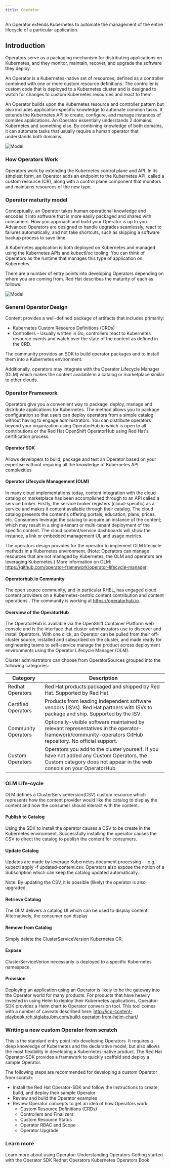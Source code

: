 ```yaml
---
title: Operator
---
```



<PageDescription>

An Operator extends Kubernetes to automate the management of the entire lifecycle of a particular application. 
</PageDescription>

## Introduction
Operators serve as a packaging mechanism for distributing applications on Kubernetes, and they monitor, maintain, recover, and upgrade the software they deploy.

An Operator is a Kubernetes-native set of resources, defined as a controller combined with one or more custom resource definitions. The controller is custom code that is deployed to a Kubernetes cluster and is designed to watch for changes to custom Kubernetes resources and react to them. 

An Operator builds upon the Kubernetes resource and controller pattern but also includes application-specific knowledge to automate common tasks.  It extends the Kubernetes API to create, configure, and manage instances of complex applications. An Operator essentially understands 2 domains: Kubernetes and something else. By combining knowledge of both domains, it can automate tasks that usually require a human operator that understands both domains.

 ![Model](images/OperatorArch.png)

### How Operators Work

Operators work by extending the Kubernetes control plane and API. In its simplest form, an Operator adds an endpoint to the Kubernetes API, called a custom resource (CR), along with a control plane component that monitors and maintains resources of the new type. 

###  Operator maturity model
Conceptually, an Operator takes human operational knowledge and encodes it into software that is more easily packaged and shared with consumers. How you approach and build your Operator is up to you. Advanced Operators are designed to handle upgrades seamlessly, react to failures automatically, and not take shortcuts, such as skipping a software backup process to save time.

A Kubernetes application is both deployed on Kubernetes and managed using the Kubernetes APIs and kubectl/oc tooling. You can think of Operators as the runtime that manages this type of application on Kubernetes.

There are a number of entry points into developing Operators depending on where you are coming from. Red Hat describes the maturity of each as follows:

 ![Model](images/FirstSteps.png)



### General Operator Design

Content provides a well-defined package of artifacts that includes primarily:

* Kubernetes Custom Resource Definitions (CRDs)
* Controllers - Usually written in Go, controllers react to Kubernetes resource events and watch over the state of the content as defined in the CRD.

The community provides an SDK to build operator packages and to install them into a Kubernetes environment.

Additionally, operators may integrate with the Operator Lifecycle Manager (OLM) which makes the content available in a catalog or marketplace similar to other clouds.

### Operator Framework

Operators give you a convenient way to package, deploy, manage and distribute applications for Kubernetes. The method allows you to package configuration so that users can deploy operators from a simple catalog without having to engage administrators. You can distribute operators beyond your organization using OperatorHub.io which is open to all contributions or the Red Hat OpenShift OperatorHub using Red Hat's certification process. 

#### Operator SDK 
  
  Allows developers to build, package and test an Operator based on your expertise without requiring all the knowledge of Kubernetes API complexities

#### Operator Lifecycle Management (OLM)

In many cloud implementations today, content integration with the cloud catalog or marketplace has been accomplished through to an API called a service broker. Firstly, the service broker registers (cloud-specific) as a service and makes it content available through their catalog. The cloud catalog presents the content's offering portals, education, plans, prices, etc. Consumers leverage the catalog to acquire an instance of the content; which may result in a single-tenant or multi-tenant deployment of the specific content. The cloud content/service dashboards will show the instance, a link or embedded management UI, and usage metrics.

The operators design provides for the operator to implement OLM lifecycle methods in a Kubernetes environment. (Note: Operators can manage resources that are not managed by Kubernetes, the OLM and operators are leveraging Kubernetes.) More information on OLM: https://github.com/operator-framework/operator-lifecycle-manager.

#### Operatorhub.io Community

The open source community, and in particular RHEL, has engaged cloud content providers on a Kubernetes-centric content contribution and content operations . The community is working at https://operatorhub.io.

#### Overview of the OperatorHub

The OperatorHub is available via the OpenShift Container Platform web console and is the interface that cluster administrators use to discover and install Operators. With one click, an Operator can be pulled from their off-cluster source, installed and subscribed on the cluster, and made ready for engineering teams to self-service manage the product across deployment environments using the Operator Lifecycle Manager (OLM).

Cluster administrators can choose from OperatorSources grouped into the following categories:

| Category          | Description |
| ------------------| ------------- | 
| Redhat Operators  | Red Hat products packaged and shipped by Red Hat. Supported by Red Hat. |
| Certified Operators  | Products from leading independent software vendors (ISVs). Red Hat partners with ISVs to package and ship. Supported by the ISV. |
| Community Operators  | Optionally-visible software maintained by relevant representatives in the operator-framework/community-operators GitHub repository. No official support. |
| Custom Operators     |  Operators you add to the cluster yourself. If you have not added any Custom Operators, the Custom category does not appear in the web console on your OperatorHub. |

### OLM Life-cycle

OLM defines a ClusterServiceVersion(CSV) custom resource which represents how the content provider would like the catalog to display the content and how the consumer should interact with the content.
#### Publish to Catalog

Using the SDK to install the operator causes a CSV to be create in the Kubernetes environment. Successfully installing the operator causes the CSV to direct the catalog to publish the content for consumers.
#### Update Catalog

Updates are made by leverage Kubernetes document processing -- e.g. kubectl apply -f updated-content.csv. Operators also expose the notion of a Subscription which can keep the catalog updated automatically.

Note: By updating the CSV, it is possible (likely) the operator is also upgraded.
#### Retrieve Catalog

The OLM delivers a catalog UI which can be used to display content. Alternatively, the consumer can display
#### Remove from Catalog

Simply delete the ClusterServiceVersion Kubernetes CR.

#### Expose

ClusterServiceVerion necessarily is deployed to a specific Kubernetes namespace.

#### Provision

Deploying an application using an Operator is likely to be the gateway into the Operator world for many products. For products that have heavily invested in using Helm to deploy their Kubernetes applications, Operator-SDK provides a Helm chart to Operator conversion tool. This tool comes with a number of caveats described here: http://icp-content-playbook.rch.stglabs.ibm.com/build-operator-from-helm-chart/

### Writing a new custom Operator from scratch

This is the standard entry point into developing Operators. It requires a deep knowledge of Kubernetes and the declarative model, but also allows the most flexibility in developing a Kubernetes-native product. The Red Hat Operator-SDK provides a framework to quickly scaffold and deploy a sample Operator.

The following steps are recommended for developing a custom Operator from scratch:
  * Install the Red Hat Operator-SDK and follow the instructions to create, build, and deploy their sample Operator
  * Review and build the Operator examples
  * Review Operator concepts to get an idea of how Operators work:
    * Custom Resource Definitions (CRDs)
    * Controllers and Finalizers
    * Custom Resource Status
    * Operator RBAC and Scope
    * Operator Upgrade

### Learn more

Learn more about using Operator:
<AnchorLinks>
  <AnchorLink to="https://docs.openshift.com/container-platform/4.4/operators/olm-what-operators-are.html/">Understanding Operators </AnchorLink>
  <AnchorLink to="https://docs.openshift.com/container-platform/4.4/operators/operator_sdk/osdk-getting-started.html/">Getting started with the Operator SDK </AnchorLink>
  <AnchorLink to="https://docs.openshift.com/container-platform/4.4/operators/operator-reference.html">Redhat Operators</AnchorLink>
  <AnchorLink to="https://developers.redhat.com/books/kubernetes-operators/">Kubernetes Operators Book </AnchorLink>
</AnchorLinks>
